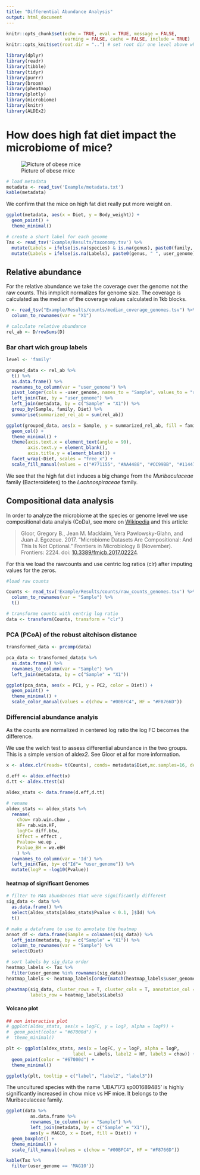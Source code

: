 ```yaml
---
title: "Differential Abundance Analysis"
output: html_document
---
```


```r
knitr::opts_chunk$set(echo = TRUE, eval = TRUE, message = FALSE,
                      warning = FALSE, cache = FALSE, include = TRUE)
knitr::opts_knit$set(root.dir = "..") # set root dir one level above where Rmd is saved
```

```r
library(dplyr)
library(readr)
library(tibble)
library(tidyr)
library(purrr)
library(broom)
library(pheatmap)
library(plotly)
library(microbiome)
library(knitr)
library(ALDEx2)

```

# How does high fat diet impact the microbiome of mice?

![Picture of obese mice](https://upload.wikimedia.org/wikipedia/commons/0/0b/Fatmouse.jpg)

```r
# load metadata
metadata <- read_tsv('Example/metadata.txt')
kable(metadata)
```

We confirm that the mice on high fat diet really put more weight on.

```r
ggplot(metadata, aes(x = Diet, y = Body_weight)) +
  geom_point() +
  theme_minimal()
```

```r
# create a short label for each genome
Tax <- read_tsv('Example/Results/taxonomy.tsv') %>%
  mutate(Labels = ifelse(is.na(species) & is.na(genus), paste0(family, " ", user_genome), species)) %>%
  mutate(Labels = ifelse(is.na(Labels), paste0(genus, " ", user_genome), Labels))
```

## Relative abundance

For the relative abundance we take the coverage over the genome not the raw counts. This inmplicit normalizes for genome size. The coverage is calculated as the median of the coverage values calculated in 1kb blocks.

```r
D <- read_tsv("Example/Results/counts/median_coverage_genomes.tsv") %>%
  column_to_rownames(var = "X1")
```


```r
# calculate relative abundance
rel_ab <- D/rowSums(D)
```

### Bar chart wich group labels

```r
level <- 'family'

grouped_data <- rel_ab %>%
  t() %>%
  as.data.frame() %>%
  rownames_to_column(var = "user_genome") %>%
  pivot_longer(cols = -user_genome, names_to = "Sample", values_to = "rel_ab") %>%
  left_join(Tax, by = "user_genome") %>%
  left_join(metadata, by = c("Sample" = "X1")) %>%
  group_by(Sample, family, Diet) %>%
  summarise(summarized_rel_ab = sum(rel_ab))

ggplot(grouped_data, aes(x = Sample, y = summarized_rel_ab, fill = family)) +
  geom_col() +
  theme_minimal() +
  theme(axis.text.x = element_text(angle = 90),
        axis.text.y = element_blank(),
        axis.title.y = element_blank()) +
  facet_wrap(~Diet, scales = "free_x") +
  scale_fill_manual(values = c("#771155", "#AA4488", "#CC99BB", "#114477", "#4477AA", "#77AADD", "#117777", "#44AAAA", "#77CCCC", "#117744", "#44AA77", "#88CCAA", "#777711", "#AAAA44", "#DDDD77", "#774411", "#AA7744", "#DDAA77", "#771122", "#AA4455", "#DD7788"))
```

We see that the high fat diet induces a big change from the *Muribaculaceae* family (Bacteroidetes) to the *Lachnospiraceae* family.

## Compositional data analysis


In order to analyze the microbiome at the species or genome level we use compositional data analyis (CoDa), see more on [Wikipedia](https://en.wikipedia.org/wiki/Compositional_data) and this article:

>Gloor, Gregory B., Jean M. Macklaim, Vera Pawlowsky-Glahn, and Juan J. Egozcue. 2017. “Microbiome Datasets Are  Compositional: And This Is Not Optional.” Frontiers in Microbiology 8 (November). Frontiers: 2224.
    doi: [10.3389/fmicb.2017.02224](https://www.frontiersin.org/articles/10.3389/fmicb.2017.02224).


For this we load the rawcounts and use centric log ratios (clr) after imputing values for the zeros.




```r
#load raw counts

Counts <- read_tsv('Example/Results/counts/raw_counts_genomes.tsv') %>%
  column_to_rownames(var = "Sample") %>%
  t()

# transforme counts with centrig log ratio
data <- transform(Counts, transform = "clr")
```

### PCA (PCoA) of the robust aitchison distance

```r
transformed_data <- prcomp(data)
```

```r
pca_data <- transformed_data$x %>%
  as.data.frame() %>%
  rownames_to_column(var = "Sample") %>%
  left_join(metadata, by = c("Sample" = "X1"))

ggplot(pca_data, aes(x = PC1, y = PC2, color = Diet)) +
  geom_point() +
  theme_minimal() +
  scale_color_manual(values = c(chow = "#00BFC4", HF = "#F8766D"))
```

### Differencial abundance analyis

As the counts are normalized in centered log ratio the log FC becomes the difference.

We use the welch test to assess differential abundance in the two groups. This is a simple version of aldex2. See Gloor et al for more information.

```r

x <- aldex.clr(reads= t(Counts), conds= metadata$Diet,mc.samples=16, denom="all", verbose=F)

d.eff <- aldex.effect(x)
d.tt <- aldex.ttest(x)

aldex_stats <- data.frame(d.eff,d.tt)

# rename
aldex_stats <- aldex_stats %>%
  rename(
    chow= rab.win.chow ,
    HF= rab.win.HF,
    logFC= diff.btw,
    Effect = effect ,
    Pvalue= we.ep ,
    Pvalue_BH = we.eBH
    ) %>%
  rownames_to_column(var = 'Id') %>%
  left_join(Tax, by= c("Id"= "user_genome")) %>%
  mutate(logP = -log10(Pvalue))


```

#### heatmap of significant Genomes

```r
# filter to MAG abundances that were significantly different
sig_data <- data %>%
  as.data.frame() %>%
  select(aldex_stats[aldex_stats$Pvalue < 0.1, ]$Id) %>%
  t()

# make a dataframe to use to annotate the heatmap
annot_df <- data.frame(Sample = colnames(sig_data)) %>%
  left_join(metadata, by = c("Sample" = "X1")) %>%
  column_to_rownames(var = "Sample") %>%
  select(Diet)

# sort labels by sig_data order
heatmap_labels <- Tax %>%
  filter(user_genome %in% rownames(sig_data))
heatmap_labels <- heatmap_labels[order(match(heatmap_labels$user_genome, rownames(sig_data))), ]

pheatmap(sig_data, cluster_rows = T, cluster_cols = T, annotation_col = annot_df,
         labels_row = heatmap_labels$Labels)
```

#### Volcano plot

```r
## non interactive plot
# ggplot(aldex_stats, aes(x = logFC, y = logP, alpha = logP)) +
#  geom_point(color = "#67000d") +
#  theme_minimal()

plt <- ggplot(aldex_stats, aes(x = logFC, y = logP, alpha = logP,
                         label = Labels, label2 = HF, label3 = chow)) +
  geom_point(color = "#67000d") +
  theme_minimal()

ggplotly(plt, tooltip = c("label", "label2", "label3"))
```


The uncultured species with the name 'UBA7173 sp001689485' is highly significantly increased in chow mice vs HF mice. It belongs to the Muribaculaceae family.

```r
ggplot(data %>%
         as.data.frame %>%
         rownames_to_column(var = "Sample") %>%
         left_join(metadata, by = c("Sample" = "X1")),
         aes(y = MAG10, x = Diet, fill = Diet)) +
  geom_boxplot() +
  theme_minimal() +
  scale_fill_manual(values = c(chow = "#00BFC4", HF = "#F8766D"))

kable(Tax %>%
  filter(user_genome == 'MAG10'))
```
